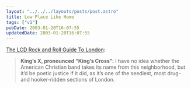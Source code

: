 ```yaml
---
layout: "../../../layouts/posts/post.astro"
title: Low Place Like Home
tags: ["v1"]
pubDate: 2003-01-20T16:07:55
updatedDate: 2003-01-20T16:07:55
---
```


[The LCD Rock and Roll Guide To London][1]:

> **King&#8217;s X, pronounced &#8220;King&#8217;s Cross&#8221;:** I have no idea whether the American Christian band takes its name from this neighborhood, but it&#8217;d be poetic justice if it did, as it&#8217;s one of the seediest, most drug- and hooker-ridden sections of London.

[1]: http://www.wfmu.org/LCD/26/london.html "WFMU: The LCD Rock and Roll Guide To London"
